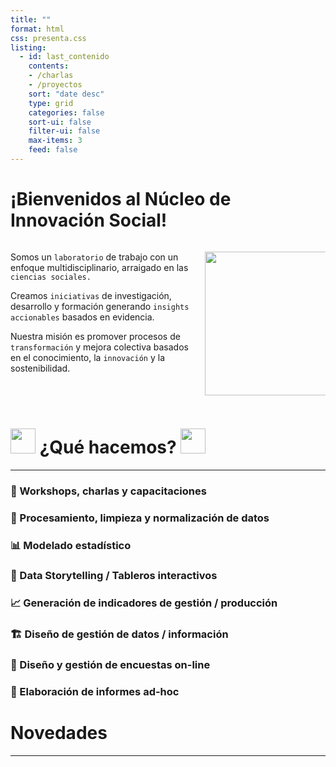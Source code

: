 ```yaml
---
title: ""
format: html
css: presenta.css
listing:
  - id: last_contenido
    contents: 
    - /charlas
    - /proyectos
    sort: "date desc"
    type: grid
    categories: false
    sort-ui: false
    filter-ui: false
    max-items: 3
    feed: false
---
```


# **¡Bienvenidos al Núcleo de Innovación Social!**

::::: columns
::: {.column width="60%"}
Somos un `laboratorio` de trabajo con un enfoque multidisciplinario, arraigado en las `ciencias sociales.`

Creamos `iniciativas` de investigación, desarrollo y formación generando `insights accionables` basados en evidencia.

Nuestra misión es promover procesos de `transformación` y mejora colectiva basados en el conocimiento, la `innovación` y la sostenibilidad.
:::

::: {.column width="40%"}
![](images/logoNIS.png){fig-align="center" width="230"}
:::
:::::

# <img src="images/Developer.gif" width="40px"/> ¿Qué hacemos? <img src="images/Developer.gif" width="40px"/>

------------------------------------------------------------------------

::::::::::: grid
::: {.g-col-6 .card4}
### 🎤 Workshops, charlas y capacitaciones
:::

::: {.g-col-6 .card4}
### 🧼 Procesamiento, limpieza y normalización de datos
:::

::: {.g-col-6 .card4}
### 📊 Modelado estadístico
:::

::: {.g-col-6 .card4}
### 📖 Data Storytelling / Tableros interactivos
:::

::: {.g-col-6 .card4}
### 📈 Generación de indicadores de gestión / producción
:::

::: {.g-col-6 .card4}
### 🏗️ Diseño de gestión de datos / información
:::

::: {.g-col-6 .card4}
### 📝 Diseño y gestión de encuestas on-line
:::

::: {.g-col-6 .card4}
### 📄 Elaboración de informes ad-hoc
:::
:::::::::::

# Novedades

------------------------------------------------------------------------

</a>

::: {#last_contenido}
:::
